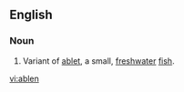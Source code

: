 ==English==

===Noun===
{{en-noun}}
# Variant of [[ablet]], a small, [[freshwater]] [[fish]].

[[vi:ablen]]